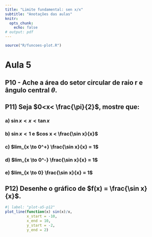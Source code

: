 ```yaml
---
title: "Limite fundamental: sen x/x"
subtitle: "Anotações das aulas"
knitr:
  opts_chunk:
    echo: false
# output: pdf
---
```



```r
source("R/funcoes-plot.R")
```


# Aula 5 

## P10 - Ache a área do setor circular de raio r e ângulo central $\theta$.




## P11) Seja $0<x< \frac{\pi}{2}$, mostre que:


### a) $\sin x < x < \tan x$

### b) $\sin x < 1$  e $cos x < \frac{\sin x}{x}$

### c) $lim_{x \to 0^+} \frac{\sin x}{x} = 1$

### d) $lim_{x \to 0^-} \frac{\sin x}{x} = 1$

### e) $lim_{x \to 0} \frac{\sin x}{x} = 1$


## P12) Desenhe o gráfico de $f(x) = \frac{\sin x}{x}$.

```r
#| label: "plot-a5-p12"
plot_line(function(x) sin(x)/x, 
          x_start = -10, 
          x_end = 10,
          y_start = -2,
          y_end = 2)
```

